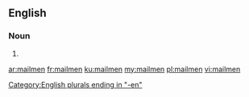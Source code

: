 ==English==

===Noun===
{{head|en|noun plural form}}

# {{plural of|mailman|lang=en}}

[[Category:English plurals ending in "-en"]]

[[ar:mailmen]]
[[fr:mailmen]]
[[ku:mailmen]]
[[my:mailmen]]
[[pl:mailmen]]
[[vi:mailmen]]